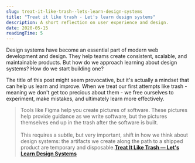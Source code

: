 ```yaml
---
slug: treat-it-like-trash--lets-learn-design-systems
title: "Treat it like trash - Let's learn design systems"
description: A short reflection on user experience and design.
date: 2020-05-15
readingTime: 5
---
```


Design systems have become an essential part of modern web development and design. They help teams create consistent, scalable, and maintainable products. But how do we approach learning about design systems? How do we start building one?

The title of this post might seem provocative, but it's actually a mindset that can help us learn and improve. When we treat our first attempts like trash - meaning we don't get too precious about them - we free ourselves to experiment, make mistakes, and ultimately learn more effectively.

>Tools like Figma help you create pictures of software. These pictures help provide guidance as we write software, but the pictures themselves end up in the trash after the software is built.
<br /><br />
This requires a subtle, but very important, shift in how we think about design systems: the artifacts we create along the path to a shipped product are temporary and disposable.**<a href="https://www.netlify.com/blog/2020/05/12/treat-it-like-trash-lets-learn-design-systems-part-2/">Treat It Like Trash — Let's Learn Design Systems</a>**